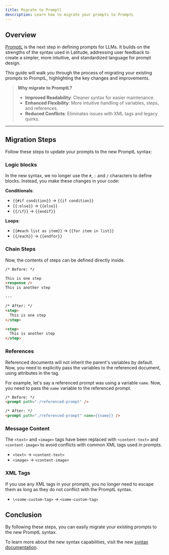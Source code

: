 ```yaml
---
title: Migrate to Promptl
description: Learn how to migrate your prompts to PromptL
---
```


## Overview

[PromptL](https://promptl.ai/) is the next step in defining prompts for LLMs. It builds on the strengths of the syntax used in Latitude, addressing user feedback to create a simpler, more intuitive, and standardized language for prompt design.

This guide will walk you through the process of migrating your existing prompts to PromptL, highlighting the key changes and improvements.

> **Why migrate to PromptL?**
> - **Improved Readability**: Cleaner syntax for easier maintenance.
> - **Enhanced Flexibility**: More intuitive handling of variables, steps, and references.
> - **Reduced Conflicts**: Eliminates issues with XML tags and legacy quirks.

---

## Migration Steps

Follow these steps to update your prompts to the new PromptL syntax:

### Logic blocks

In the new syntax, we no longer use the `#`, `:` and `/` characters to define blocks. Instead, you make these changes in your code:

**Conditionals**:
- `{{#if condition}}` -> `{{if condition}}`
- `{{:else}}` -> `{{else}}`
- `{{/if}}` -> `{{endif}}`

**Loops**:
- `{{#each list as item}}` -> `{{for item in list}}`
- `{{/each}}` -> `{{endfor}}`

### Chain Steps

Now, the contents of steps can be defined directly inside.

```markdown
/* Before: */

This is one step
<response />
This is another step

---

/* After: */
<step>
  This is one step
</step>

<step>
  This is another step
</step>
```

### References

Referenced documents will not inherit the parent's variables by default. Now, you need to explicitly pass the variables to the referenced document, using attributes in the tag.

For example, let's say a referenced prompt was using a variable `name`. Now, you need to pass the `name` variable to the referenced prompt.
```markdown
/* Before: */
<prompt path="./referenced-prompt" />

/* After: */
<prompt path="./referenced-prompt" name={{name}} />
```

### Message Content

The `<text>` and `<image>` tags have been replaced with `<content-text>` and `<content-image>` to avoid conflicts with common XML tags used in prompts.

- `<text>` -> `<content-text>`
- `<image>` -> `<content-image>`

### XML Tags

If you use any XML tags in your prompts, you no longer need to escape them as long as they do not conflict with the PromptL syntax.

- `\<some-custom-tag>` -> `<some-custom-tag>`

## Conclusion

By following these steps, you can easily migrate your existing prompts to the new PromptL syntax.

To learn more about the new syntax capabilities, visit the new [syntax documentation](/promptl/getting-started/introduction).
